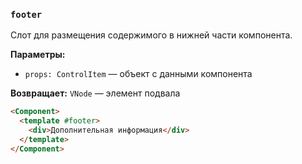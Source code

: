 ### `footer`

Слот для размещения содержимого в нижней части компонента.

**Параметры:**
- `props: ControlItem` — объект с данными компонента

**Возвращает:** `VNode` — элемент подвала

```html
<Component>
  <template #footer>
    <div>Дополнительная информация</div>
  </template>
</Component>
```
